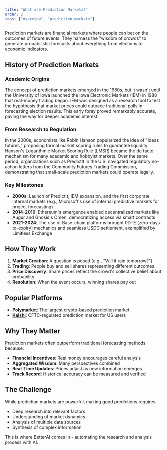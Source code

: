 ```yaml
---
title: "What are Prediction Markets?"
order: 2
tags: ["overview", "prediction-markets"]
---
```




Prediction markets are financial markets where people can bet on the outcomes of future events. They harness the "wisdom of crowds" to generate probabilistic forecasts about everything from elections to economic indicators.

## History of Prediction Markets

### Academic Origins
The concept of prediction markets emerged in the 1980s, but it wasn't until the University of Iowa launched the Iowa Electronic Markets (IEM) in 1988 that real-money trading began. IEM was designed as a research tool to test the hypothesis that market prices could outpace traditional polls in forecasting election results. This early foray proved remarkably accurate, paving the way for deeper academic interest.

### From Research to Regulation
In the 2000s, economists like Robin Hanson popularized the idea of "ideas futures," proposing formal market scoring rules to guarantee liquidity. Hanson's Logarithmic Market Scoring Rule (LMSR) became the de facto mechanism for many academic and hobbyist markets. Over the same period, organizations such as PredictIt in the U.S. navigated regulatory no-action letters from the Commodity Futures Trading Commission, demonstrating that small-scale prediction markets could operate legally.

### Key Milestones
- **2000s**: Launch of PredictIt, IEM expansion, and the first corporate internal markets (e.g., Microsoft's use of internal predictive markets for project forecasting)
- **2014-2016**: Ethereum's emergence enabled decentralized markets like Augur and Gnosis's Omen, democratizing access via smart contracts
- **2021-2024**: The rise of Base-chain platforms brought 0DTE (zero-days-to-expiry) mechanics and seamless USDC settlement, exemplified by Limitless Exchange

## How They Work

1. **Market Creation**: A question is posed (e.g., "Will it rain tomorrow?")
2. **Trading**: People buy and sell shares representing different outcomes
3. **Price Discovery**: Share prices reflect the crowd's collective belief about probability
4. **Resolution**: When the event occurs, winning shares pay out

## Popular Platforms

- **[Polymarket](https://polymarket.com/)**: The largest crypto-based prediction market
- **[Kalshi](https://kalshi.com/)**: CFTC-regulated prediction market for US users

## Why They Matter

Prediction markets often outperform traditional forecasting methods because:

- **Financial Incentives**: Real money encourages careful analysis
- **Aggregated Wisdom**: Many perspectives combined
- **Real-Time Updates**: Prices adjust as new information emerges
- **Track Record**: Historical accuracy can be measured and verified

## The Challenge

While prediction markets are powerful, making good predictions requires:
- Deep research into relevant factors
- Understanding of market dynamics
- Analysis of multiple data sources
- Synthesis of complex information

This is where BetterAI comes in - automating the research and analysis process with AI.


